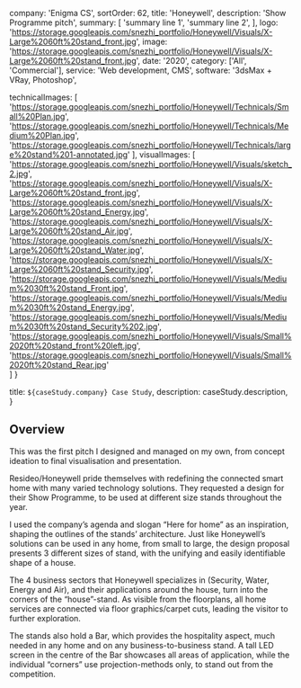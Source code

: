   company: 'Enigma CS',
  sortOrder: 62,
  title: 'Honeywell',
  description:
    'Show Programme pitch',
  summary: [
    'summary line 1',
    'summary line 2',
  ],
  logo: 'https://storage.googleapis.com/snezhi_portfolio/Honeywell/Visuals/X-Large%2060ft%20stand_front.jpg',
  image: 'https://storage.googleapis.com/snezhi_portfolio/Honeywell/Visuals/X-Large%2060ft%20stand_front.jpg',
  date: '2020',
  category: ['All', 'Commercial'],
  service: 'Web development, CMS',
  software: '3dsMax + VRay, Photoshop',

  technicalImages: [
    'https://storage.googleapis.com/snezhi_portfolio/Honeywell/Technicals/Small%20Plan.jpg',
    'https://storage.googleapis.com/snezhi_portfolio/Honeywell/Technicals/Medium%20Plan.jpg',
    'https://storage.googleapis.com/snezhi_portfolio/Honeywell/Technicals/large%20stand%201-annotated.jpg'
  ],
  visualImages: [
    'https://storage.googleapis.com/snezhi_portfolio/Honeywell/Visuals/sketch_2.jpg',
    'https://storage.googleapis.com/snezhi_portfolio/Honeywell/Visuals/X-Large%2060ft%20stand_front.jpg',
    'https://storage.googleapis.com/snezhi_portfolio/Honeywell/Visuals/X-Large%2060ft%20stand_Energy.jpg',
    'https://storage.googleapis.com/snezhi_portfolio/Honeywell/Visuals/X-Large%2060ft%20stand_Air.jpg',
    'https://storage.googleapis.com/snezhi_portfolio/Honeywell/Visuals/X-Large%2060ft%20stand_Water.jpg',
    'https://storage.googleapis.com/snezhi_portfolio/Honeywell/Visuals/X-Large%2060ft%20stand_Security.jpg',
    'https://storage.googleapis.com/snezhi_portfolio/Honeywell/Visuals/Medium%2030ft%20stand_Front.jpg',
    'https://storage.googleapis.com/snezhi_portfolio/Honeywell/Visuals/Medium%2030ft%20stand_Energy.jpg',
    'https://storage.googleapis.com/snezhi_portfolio/Honeywell/Visuals/Medium%2030ft%20stand_Security%202.jpg',
    'https://storage.googleapis.com/snezhi_portfolio/Honeywell/Visuals/Small%2020ft%20stand_front%20left.jpg',
    'https://storage.googleapis.com/snezhi_portfolio/Honeywell/Visuals/Small%2020ft%20stand_Rear.jpg'    
  ]
}

  title: `${caseStudy.company} Case Study`,
  description: caseStudy.description,
}

## Overview

This was the first pitch I designed and managed on my own, from concept ideation to final visualisation and presentation. 

Resideo/Honeywell pride themselves with redefining the connected smart home with many varied technology solutions. They requested a design for their Show Programme, to be used at different size stands throughout the year.

I used the company’s agenda and slogan “Here for home” as an inspiration, shaping the outlines of the stands’ architecture. Just like Honeywell’s solutions can be used in any home, from small to large, the design proposal presents 3 different sizes of stand, with the unifying and easily identifiable shape of a house.

The 4 business sectors that Honeywell specializes in (Security, Water, Energy and Air), and their applications around the house, turn into the corners of the “house”-stand. As visible from the floorplans, all home services are connected via floor graphics/carpet cuts, leading the visitor to further exploration.

The stands also hold a Bar, which provides the hospitality aspect, much needed in any home and on any business-to-business stand. A tall LED screen in the centre of the Bar showcases all areas of application, while the individual “corners” use projection-methods only, to stand out from the competition. 


